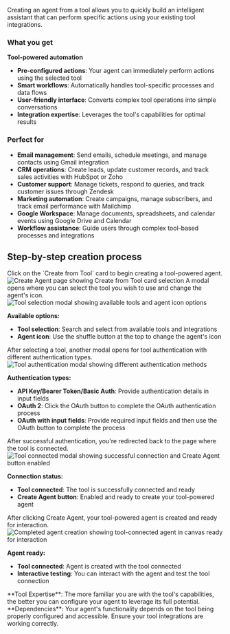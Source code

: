 Creating an agent from a tool allows you to quickly build an intelligent assistant that can perform specific actions using your existing tool integrations.

### What you get

**Tool-powered automation**
- **Pre-configured actions**: Your agent can immediately perform actions using the selected tool
- **Smart workflows**: Automatically handles tool-specific processes and data flows
- **User-friendly interface**: Converts complex tool operations into simple conversations
- **Integration expertise**: Leverages the tool's capabilities for optimal results

### Perfect for

- **Email management**: Send emails, schedule meetings, and manage contacts using Gmail integration
- **CRM operations**: Create leads, update customer records, and track sales activities with HubSpot or Zoho
- **Customer support**: Manage tickets, respond to queries, and track customer issues through Zendesk
- **Marketing automation**: Create campaigns, manage subscribers, and track email performance with Mailchimp
- **Google Workspace**: Manage documents, spreadsheets, and calendar events using Google Drive and Calendar
- **Workflow assistance**: Guide users through complex tool-based processes and integrations

## Step-by-step creation process

<Steps>
<Step title="Select Create from Tool">
  Click on the `Create from Tool` card to begin creating a tool-powered agent.
  
  <Frame>
  <img src="/images/dashboard/tool/step1.png" alt="Create Agent page showing Create from Tool card selection" />
  </Frame>
</Step>

<Step title="Select tool and configure agent">
  A modal opens where you can select the tool you wish to use and change the agent's icon.
  
  <Frame>
  <img src="/images/dashboard/tool/step-2-tool-selection.png" alt="Tool selection modal showing available tools and agent icon options" />
  </Frame>
  
  **Available options:**
  - **Tool selection**: Search and select from available tools and integrations
  - **Agent icon**: Use the shuffle button at the top to change the agent's icon
</Step>

<Step title="Authenticate with the tool">
  After selecting a tool, another modal opens for tool authentication with different authentication types.
  
  <Frame>
  <img src="/images/dashboard/tool/step-3-tool-authentication.png" alt="Tool authentication modal showing different authentication methods" />
  </Frame>
  
  **Authentication types:**
  - **API Key/Bearer Token/Basic Auth**: Provide authentication details in input fields
  - **OAuth 2**: Click the OAuth button to complete the OAuth authentication process
  - **OAuth with input fields**: Provide required input fields and then use the OAuth button to complete the process
</Step>

<Step title="Tool connected and ready">
  After successful authentication, you're redirected back to the page where the tool is connected.
  
  <Frame>
  <img src="/images/dashboard/tool/step-4-tool-connected-create-agent.png" alt="Tool connected modal showing successful connection and Create Agent button enabled" />
  </Frame>
  
  **Connection status:**
  - **Tool connected**: The tool is successfully connected and ready
  - **Create Agent button**: Enabled and ready to create your tool-powered agent
</Step>

<Step title="Agent created and ready">
  After clicking Create Agent, your tool-powered agent is created and ready for interaction.
  
  <Frame>
  <img src="/images/dashboard/tool/step-5-agent-created-in-canvas.png" alt="Completed agent creation showing tool-connected agent in canvas ready for interaction" />
  </Frame>
  
  **Agent ready:**
  - **Tool connected**: Agent is created with the tool connected
  - **Interactive testing**: You can interact with the agent and test the tool connection
</Step>
</Steps>

<Tip>
**Tool Expertise**: The more familiar you are with the tool's capabilities, the better you can configure your agent to leverage its full potential.
</Tip>

<Note>
**Dependencies**: Your agent's functionality depends on the tool being properly configured and accessible. Ensure your tool integrations are working correctly.
</Note>
